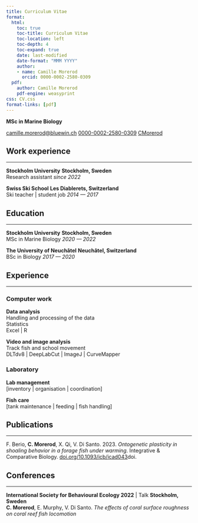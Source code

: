 ```yaml
---
title: Curriculum Vitae
format: 
  html:
    toc: true
    toc-title: Curriculum Vitae
    toc-location: left
    toc-depth: 4
    toc-expand: true
    date: last-modified
    date-format: "MMM YYYY"
    author:
    - name: Camille Morerod
      orcid: 0000-0002-2580-0309
  pdf:
    author: Camille Morerod
    pdf-engine: weasyprint
css: CV.css
format-links: [pdf]
---
```



::: {.print-only .contact-block}
**MSc in Marine Biology** <br>

<span class ="email"> [camille.morerod@bluewin.ch](mailto:camille.morerod@bluewin.ch)</span>
<span class="orcid"> [0000-0002-2580-0309](https://orcid.org/0000-0002-2580-0309)</span>
<span class="github"> [CMorerod](https://github.com/CMorerod)</span>
:::

## Work experience

:::{.print-only}
----
:::
**Stockholm University** [**Stockholm, Sweden**]{.cvlocation} <br> 
[Research assistant]{.edu} [*since 2022*]{.cvdate}

**Swiss Ski School** [**Les Diablerets, Switzerland**]{.cvlocation} <br> 
[Ski teacher | student job]{.edu} [*2014 --- 2017*]{.cvdate}

## Education

:::{.print-only}
----
:::

**Stockholm University** [**Stockholm, Sweden**]{.cvlocation} <br> 
[MSc in Marine Biology]{.edu} [*2020 --- 2022*]{.cvdate}

**The University of Neuchâtel** [**Neuchâtel, Switzerland**]{.cvlocation} <br> [BSc in Biology]{.edu} [*2017 --- 2020*]{.cvdate}

## Experience

:::{.print-only}
----
:::

### Computer work

[**Data analysis**]{.littletitle} <br>
[Handling and processing of the data]{.edu}<br>
[Statistics]{.edu}<br>
[Excel | R]{.edu}

[**Video and image analysis**]{.littletitle} <br>
[Track fish and school movement <br>
DLTdv8 | DeepLabCut | ImageJ | CurveMapper]{.edu} 

### Laboratory

[**Lab management**]{.littletitle} <br>
[inventory | organisation | coordination]

[**Fish care**]{.littletitle} <br>
[tank maintenance | feeding | fish handling]

## Publications

:::{.print-only}
----
:::

F. Berio, **C. Morerod**, X. Qi, V. Di Santo. 2023. [*Ontogenetic plasticity in shoaling behavior in a forage fish under warming*]{.pubtitle}. Integrative & Comparative Biology. <a href="https://doi.org/10.1093/icb/icad043" target="_blank" class="button">doi.org/10.1093/icb/icad043</a>doi.

## Conferences

:::{.print-only}
----
:::

**International Society for Behavioural Ecology 2022** | Talk [**Stockholm, Sweden**]{.cvlocation} <br>
**C. Morerod**, E. Murphy, V. Di Santo. [*The effects of coral surface roughness on coral reef fish locomotion*]{.edu}




